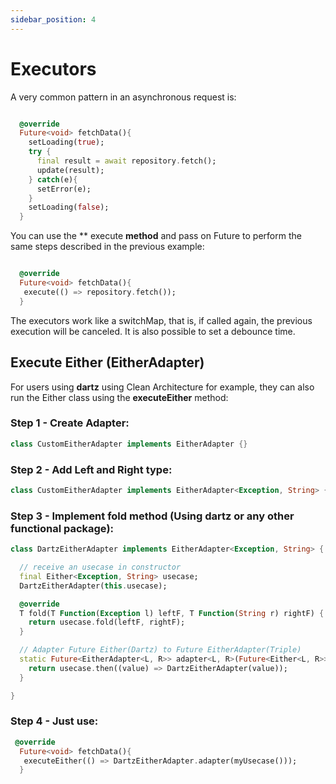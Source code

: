 ```yaml
---
sidebar_position: 4
---
```


# Executors

A very common pattern in an asynchronous request is:

```dart

  @override
  Future<void> fetchData(){
    setLoading(true);
    try {
      final result = await repository.fetch();
      update(result);
    } catch(e){
      setError(e);
    }
    setLoading(false);
  }

```

You can use the ** execute **method** and pass on Future to perform the same steps described in the previous example:

```dart

  @override
  Future<void> fetchData(){
   execute(() => repository.fetch());
  }

```
The executors work like a switchMap, that is, if called again, the previous execution will be canceled. It is also possible to set a debounce time.


## Execute Either (**EitherAdapter**)

For users using **dartz** using Clean Architecture for example, they can also run the Either class using the **executeEither** method:


### Step 1 - Create Adapter:

```dart
class CustomEitherAdapter implements EitherAdapter {}
```

### Step 2 - Add Left and Right type:

```dart
class CustomEitherAdapter implements EitherAdapter<Exception, String> {}
```

### Step 3 - Implement fold method (Using dartz or any other functional package):

```dart
class DartzEitherAdapter implements EitherAdapter<Exception, String> {

  // receive an usecase in constructor
  final Either<Exception, String> usecase;
  DartzEitherAdapter(this.usecase);

  @override
  T fold(T Function(Exception l) leftF, T Function(String r) rightF) {
    return usecase.fold(leftF, rightF);
  }

  // Adapter Future Either(Dartz) to Future EitherAdapter(Triple)
  static Future<EitherAdapter<L, R>> adapter<L, R>(Future<Either<L, R>> usecase) {
    return usecase.then((value) => DartzEitherAdapter(value));
  }

}
```

### Step 4 - Just use:

```dart
 @override
  Future<void> fetchData(){
   executeEither(() => DartzEitherAdapter.adapter(myUsecase()));
  }
```